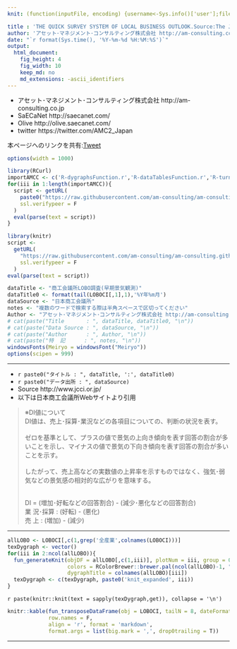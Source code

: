 ```yaml
---
knit: (function(inputFile, encoding) {username<-Sys.info()['user'];fileName<-'defaultPath.csv';pathToFile <-paste0('C:/Users/', username,'/Desktop/pathToCSV/');setwd(pathToFile);buf0<-read.csv(fileName,header = F,skip = 0,stringsAsFactor = F,check.names = F,fileEncoding = 'utf-8');timeStamp<-format(Sys.time(),'%Y%m%d%H%M%S');rmarkdown::render(inputFile, encoding = encoding, output_file = paste0('C:/Users/',username,buf0[2,1],'charts/','am-consulting.co.jp-LOBOCI.html')) })

title : 'THE QUICK SURVEY SYSTEM OF LOCAL BUSINESS OUTLOOK.Source:The Japan Chamber of Commerce and Industry'
author: 'アセット･マネジメント･コンサルティング株式会社 http://am-consulting.co.jp'
date: "`r format(Sys.time(), '%Y-%m-%d %H:%M:%S')`"
output: 
  html_document:
    fig_height: 4
    fig_width: 10
    keep_md: no
    md_extensions: -ascii_identifiers 
---
```

<link href="http://knowledgevault.saecanet.com/components/rmarkdown-html.css" rel="stylesheet"> 
<style>.main-container {max-width: 1000px;}</style>
<script>
<!-- # Reference http://www.hanselman.com/blog/MakingNegativeNumbersTurnRedUsingCSSAndJavascript.aspx -->
function MakeNegative() {
  TDs = document.getElementsByTagName('td');
  for (var i=0; i<TDs.length; i++) {
    var temp = TDs[i];
    if (temp.firstChild.nodeValue.indexOf('-') == 0) temp.className = "negative";
  }
}
</script>

- アセット･マネジメント･コンサルティング株式会社 http://am-consulting.co.jp
- SaECaNet http://saecanet.com/
- Olive http://olive.saecanet.com/
- twitter https://twitter.com/AMC2_Japan

本ページへのリンクを共有:<a href="https://twitter.com/share" class="twitter-share-button" data-via="AMC2_Japan" data-size="large">Tweet</a> <script>!function(d,s,id){var js,fjs=d.getElementsByTagName(s)[0],p=/^http:/.test(d.location)?'http':'https';if(!d.getElementById(id)){js=d.createElement(s);js.id=id;js.src=p+'://platform.twitter.com/widgets.js';fjs.parentNode.insertBefore(js,fjs);}}(document, 'script', 'twitter-wjs');</script>

```r
options(width = 1000)
```

```r
library(RCurl)
importAMCC <- c('R-dygraphsFunction.r','R-dataTablesFunction.r','R-turningPoint.r','transposeDataFrame.r','R-fit.r')
for(iii in 1:length(importAMCC)){
  script <- getURL(
    paste0("https://raw.githubusercontent.com/am-consulting/am-consulting.github.io/master/",importAMCC[iii]),
    ssl.verifypeer = F
  )
  eval(parse(text = script))
}
```

```r
library(knitr)
script <-
  getURL(
    "https://raw.githubusercontent.com/am-consulting/am-consulting.github.io/master/importLOBO.r",
    ssl.verifypeer = F
  )
eval(parse(text = script))
```

```r
dataTitle <- "商工会議所LOBO調査(早期景気観測)"
dataTitle0 <- format(tail(LOBOCI[,1],1),'%Y年%m月')
dataSource <- "日本商工会議所"
notes <- "複数のワードで検索する際は半角スペースで区切ってください"
Author <- "アセット･マネジメント･コンサルティング株式会社 http://am-consulting.co.jp"
# cat(paste("Title       : ", dataTitle, dataTitle0, "\n"))
# cat(paste("Data Source : ", dataSource, "\n"))
# cat(paste("Author      : ", Author, "\n"))
# cat(paste("特  記      : ", notes, "\n"))
windowsFonts(Meiryo = windowsFont("Meiryo"))
options(scipen = 999)
```

***

- `r paste0("タイトル : ", dataTitle, ':', dataTitle0)`
- `r paste0("データ出所 : ", dataSource)`
- Source http://www.jcci.or.jp/
- 以下は日本商工会議所Webサイトより引用


<blockquote>

※DI値について<br>
 DI値は、売上･採算･業況などの各項目についての、判断の状況を表す。<br><br>
 ゼロを基準として、プラスの値で景気の上向き傾向を表す回答の割合が多いことを示し、マイナスの値で景気の下向き傾向を表す回答の割合が多いことを示す。<br><br>
 したがって、売上高などの実数値の上昇率を示すものではなく、強気･弱気などの景気感の相対的な広がりを意味する。<br><br>

 DI = (増加･好転などの回答割合) - (減少･悪化などの回答割合)<br>
 業 況･採算 : (好転) - (悪化)<br>
 売 上 : (増加) - (減少)

</blockquote>


***

```r
allLOBO <- LOBOCI[,c(1,grep('全産業',colnames(LOBOCI)))]
texDygraph <- vector()
for(iii in 2:ncol(allLOBO)){
  fun_generateKnit(objDF = allLOBO[,c(1,iii)], plotNum = iii, group = 0, barPlot = 1,
                   colors = RColorBrewer::brewer.pal(ncol(allLOBO)-1, "Accent")[iii-1],
                   dygraphTitle = colnames(allLOBO)[iii])
  texDygraph <- c(texDygraph, paste0('knit_expanded', iii))
}
```

`r paste(knitr::knit(text = sapply(texDygraph,get)), collapse = '\n')`

```r
knitr::kable(fun_transposeDataFrame(obj = LOBOCI, tailN = 8, dateFormat = '%Y年%m月'),
             row.names = F,
             align = 'r', format = 'markdown',
             format.args = list(big.mark = ',', drop0trailing = T))
```

***
<script>MakeNegative();</script>
<script>
  (function(i,s,o,g,r,a,m){i['GoogleAnalyticsObject']=r;i[r]=i[r]||function(){
  (i[r].q=i[r].q||[]).push(arguments)},i[r].l=1*new Date();a=s.createElement(o),
  m=s.getElementsByTagName(o)[0];a.async=1;a.src=g;m.parentNode.insertBefore(a,m)
  })(window,document,'script','https://www.google-analytics.com/analytics.js','ga');

  ga('create', 'UA-3077339-5', 'auto');
  ga('send', 'pageview');

</script>
